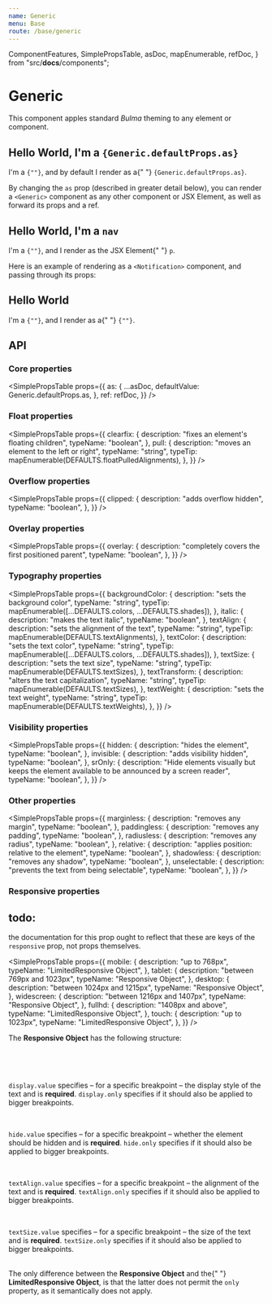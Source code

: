 ```yaml
---
name: Generic
menu: Base
route: /base/generic
---
```



  ComponentFeatures,
  SimplePropsTable,
  asDoc,
  mapEnumerable,
  refDoc,
} from "src/__docs__/components";

# Generic

This component apples standard _Bulma_ theming to any element or component.

<Playground>
  <Generic>
    <h2>
      Hello World, I'm a <code>{Generic.defaultProps.as}</code>
    </h2>
    <span>
      I'm a <code>{"<Generic>"}</code>, and by default I render as a{" "}
      <code>{Generic.defaultProps.as}</code>.
    </span>
  </Generic>
</Playground>

By changing the `as` prop (described in greater detail below), you can render a `<Generic>` component as any other component or JSX Element, as well as forward its props and a ref.

<Playground>
  <Generic as="nav">
    <h2>
      Hello World, I'm a <code>nav</code>
    </h2>
    <span>
      I'm a <code>{"<Generic>"}</code>, and I render as the JSX Element{" "}
      <code>p</code>.
    </span>
  </Generic>
</Playground>

Here is an example of rendering as a `<Notification>` component, and passing through its props:

<Playground>
  <Generic as={Notification} color="primary">
    <h2>Hello World</h2>
    <p>
      I'm a <code>{"<Generic>"}</code>, and I render as a{" "}
      <code>{"<Notification>"}</code>.
    </p>
  </Generic>
</Playground>

## API

<ComponentFeatures asType={Generic.defaultProps.as} />

### Core properties

<SimplePropsTable
  props={{
    as: {
      ...asDoc,
      defaultValue: Generic.defaultProps.as,
    },
    ref: refDoc,
  }}
/>

### Float properties

<SimplePropsTable
  props={{
    clearfix: {
      description: "fixes an element's floating children",
      typeName: "boolean",
    },
    pull: {
      description: "moves an element to the left or right",
      typeName: "string",
      typeTip: mapEnumerable(DEFAULTS.floatPulledAlignments),
    },
  }}
/>

### Overflow properties

<SimplePropsTable
  props={{
    clipped: {
      description: "adds overflow hidden",
      typeName: "boolean",
    },
  }}
/>

### Overlay properties

<SimplePropsTable
  props={{
    overlay: {
      description: "completely covers the first positioned parent",
      typeName: "boolean",
    },
  }}
/>

### Typography properties

<SimplePropsTable
  props={{
    backgroundColor: {
      description: "sets the background color",
      typeName: "string",
      typeTip: mapEnumerable([...DEFAULTS.colors, ...DEFAULTS.shades]),
    },
    italic: {
      description: "makes the text italic",
      typeName: "boolean",
    },
    textAlign: {
      description: "sets the alignment of the text",
      typeName: "string",
      typeTip: mapEnumerable(DEFAULTS.textAlignments),
    },
    textColor: {
      description: "sets the text color",
      typeName: "string",
      typeTip: mapEnumerable([...DEFAULTS.colors, ...DEFAULTS.shades]),
    },
    textSize: {
      description: "sets the text size",
      typeName: "string",
      typeTip: mapEnumerable(DEFAULTS.textSizes),
    },
    textTransform: {
      description: "alters the text capitalization",
      typeName: "string",
      typeTip: mapEnumerable(DEFAULTS.textSizes),
    },
    textWeight: {
      description: "sets the text weight",
      typeName: "string",
      typeTip: mapEnumerable(DEFAULTS.textWeights),
    },
  }}
/>

### Visibility properties

<SimplePropsTable
  props={{
    hidden: {
      description: "hides the element",
      typeName: "boolean",
    },
    invisible: {
      description: "adds visibility hidden",
      typeName: "boolean",
    },
    srOnly: {
      description:
        "Hide elements visually but keeps the element available to be announced by a screen reader",
      typeName: "boolean",
    },
  }}
/>

### Other properties

<SimplePropsTable
  props={{
    marginless: {
      description: "removes any margin",
      typeName: "boolean",
    },
    paddingless: {
      description: "removes any padding",
      typeName: "boolean",
    },
    radiusless: {
      description: "removes any radius",
      typeName: "boolean",
    },
    relative: {
      description: "applies position: relative to the element",
      typeName: "boolean",
    },
    shadowless: {
      description: "removes any shadow",
      typeName: "boolean",
    },
    unselectable: {
      description: "prevents the text from being selectable",
      typeName: "boolean",
    },
  }}
/>

### Responsive properties

## todo:

the documentation for this prop ought to reflect that these are keys of the `responsive` prop, not props themselves.

<SimplePropsTable
  props={{
    mobile: {
      description: "up to 768px",
      typeName: "LimitedResponsive Object",
    },
    tablet: {
      description: "between 769px and 1023px",
      typeName: "Responsive Object",
    },
    desktop: {
      description: "between 1024px and 1215px",
      typeName: "Responsive Object",
    },
    widescreen: {
      description: "between 1216px and 1407px",
      typeName: "Responsive Object",
    },
    fullhd: {
      description: "1408px and above",
      typeName: "LimitedResponsive Object",
    },
    touch: {
      description: "up to 1023px",
      typeName: "LimitedResponsive Object",
    },
  }}
/>

<Notification>
  <Title as="h5" size={5}>Responsive Object & LimitedResponsive Object</Title>
  <div>
    <p>
      The <strong>Responsive Object</strong> has the following structure:
    </p>
    <pre
      children={JSON.stringify(
        {
          display: {
            only: "boolean",
            value: mapEnumerable(DEFAULTS.displays).replace(/["]/g, "'")
          },
          hide: {
            only: "boolean",
            value: "boolean"
          },
          textAlign: {
            only: "boolean",
            value: mapEnumerable(DEFAULTS.textAlignments).replace(/["]/g, "'")
          },
          textSize: {
            only: "boolean",
            value: mapEnumerable(DEFAULTS.textSizes).replace(/["]/g, "'")
          }
        },
        null,
        2
      ).replace(/["]/g, "")}
    />
    <br />
  </div>

  <Title as="h5" size={5}>
    display
  </Title>
  <p>
    <code>display.value</code> specifies – for a specific breakpoint – the
    display style of the text and is <strong>required</strong>.
    <code>display.only</code> specifies if it should also be applied to bigger breakpoints.
  </p>

  <br />
  <Title as="h5" size={5}>
    hide
  </Title>
  <p>
    <code>hide.value</code> specifies – for a specific breakpoint – whether the
    element should be hidden and is <strong>required</strong>.
    <code>hide.only</code> specifies if it should also be applied to bigger breakpoints.
  </p>

  <br />
  <Title as="h5" size={5}>
    textAlign
  </Title>
  <p>
    <code>textAlign.value</code> specifies – for a specific breakpoint – the
    alignment of the text and is <strong>required</strong>. <code>textAlign.only</code> specifies if it
    should also be applied to bigger breakpoints.
  </p>

  <br />
  <Title as="h5" size={5}>
    textSize
  </Title>
  <p>
    <code>textSize.value</code> specifies – for a specific breakpoint – the size
    of the text and is <strong>required</strong>. <code>textSize.only</code> specifies if it should also be
    applied to bigger breakpoints.
  </p>

  <br />
  <Generic as="p" textColor="info">
    The only difference between the <strong>Responsive Object</strong> and the{" "}
    <strong>LimitedResponsive Object</strong>, is that the latter does not permit
    the <code>only</code> property, as it semantically does not apply.
  </Generic>

</Notification>
